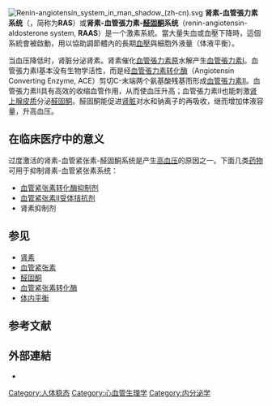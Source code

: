 {{NoteAT|G1=生命科学}}
[[File:Renin-angiotensin_system_in_man_shadow_(zh-cn).svg|thumb]]
'''肾素-血管張力素系统'''（{{lang-en|renin-angiotensin system}}，简称为'''RAS'''）或'''肾素-血管張力素-[[醛固酮|醛固酮]]系统'''（renin-angiotensin-aldosterone system, '''RAAS'''）是一个激素系統。當大量失血或血壓下降時，這個系統會被啟動，用以協助調節體內的長期[[血壓|血壓]]與細胞外液量（体液平衡）。

当血压降低时，肾脏分泌肾素。肾素催化[[血管張力素原|血管張力素原]]水解产生[[血管張力素I|血管張力素I]]。血管張力素I基本没有生物学活性，而是经[[血管張力素转化酶|血管張力素转化酶]]（Angiotensin Converting Enzyme, ACE）剪切C-末端两个氨基酸残基而形成[[血管張力素II|血管張力素II]]。血管張力素II具有高效的收缩血管作用，从而使血压升高；血管張力素II也能刺激[[肾上腺|肾上腺]][[皮质|皮质]]分泌[[醛固酮|醛固酮]]。醛固酮能促进[[肾脏|肾脏]]对水和钠离子的再吸收，继而增加体液容量，升高血压。

==在临床医疗中的意义==
过度激活的肾素-血管紧张素-醛固酮系统是产生[[高血压|高血压]]的原因之一。下面几类[[药物|药物]]可用于抑制肾素-血管紧张素系统：
*[[血管紧张素转化酶抑制剂|血管紧张素转化酶抑制剂]]
*[[血管紧张素II受体拮抗剂|血管紧张素II受体拮抗剂]]
*肾素抑制剂

==参见==
{{div col|cols=2}}
*[[肾素|肾素]]
*[[血管紧张素|血管紧张素]]
*[[醛固酮|醛固酮]]
*[[血管紧张素转化酶|血管紧张素转化酶]]
*[[体内平衡|体内平衡]]
{{div col end}}

==参考文献==
{{reflist}}

==外部連結==
* {{MeshName|Renin-Angiotensin+System}}

{{Angiotensin II receptor antagonists}}

[[Category:人体稳态|Category:人体稳态]]
[[Category:心血管生理学|Category:心血管生理学]]
[[Category:内分泌学|Category:内分泌学]]